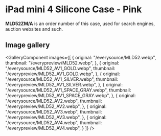 
# iPad mini 4 Silicone Case - Pink

<Callout type='info' emoji='👉🏻'>**MLD52ZM/A** is an order number of this case, used for search engines, auction websites and such.</Callout>

## Image gallery

<GalleryComponent
    images={[
      {
        original: "/everysource/MLD52.webp",
        thumbnail: "/everypreview/MLD52.webp",
      },
      {
        original: "/everysource/MLD52_AV1_GOLD.webp",
        thumbnail: "/everypreview/MLD52_AV1_GOLD.webp",
      },
      {
        original: "/everysource/MLD52_AV1_SILVER.webp",
        thumbnail: "/everypreview/MLD52_AV1_SILVER.webp",
      },
      {
        original: "/everysource/MLD52_AV1_SPACE_GRAY.webp",
        thumbnail: "/everypreview/MLD52_AV1_SPACE_GRAY.webp",
      },
      {
        original: "/everysource/MLD52_AV2.webp",
        thumbnail: "/everypreview/MLD52_AV2.webp",
      },
      {
        original: "/everysource/MLD52_AV3.webp",
        thumbnail: "/everypreview/MLD52_AV3.webp",
      },
      {
        original: "/everysource/MLD52_AV4.webp",
        thumbnail: "/everypreview/MLD52_AV4.webp",
      }
    ]}
  />
